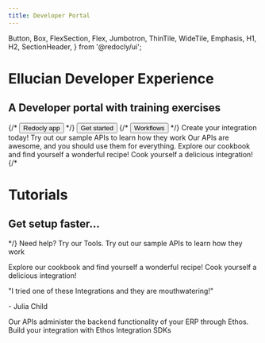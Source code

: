 ```yaml
---
title: Developer Portal
---
```



  Button,
  Box,
  FlexSection,
  Flex,
  Jumbotron,
  ThinTile,
  WideTile,
  Emphasis,
  H1,
  H2,
  SectionHeader,
} from '@redocly/ui';




<Jumbotron>
  <NavBar location={props.location} standalone={false} />
  <H1>Ellucian Developer Experience</H1>
  <H2>A Developer portal with training exercises</H2>
  <Flex p={20} justifyContent="center">
    {/* <Button inversed large to="https://app.redoc.ly">
      Redocly app
    </Button> */}
    <Button inversed transparent large to="developer-portal/index.md">
      Get started
    </Button>
    {/* <Button inversed transparent large>
      Workflows
    </Button> */}
  </Flex>
</Jumbotron>
<Box my={25}>
  <SectionHeader>
    Create your <Emphasis> integration </Emphasis> today!
  </SectionHeader>
  <FlexSection justifyContent="space-around" flexWrap="wrap">
    <ThinTile to="developer-portal/try-it-out.mdx" icon={tryItOutIcon} header="Try it out">
        Try out our sample APIs to learn how they work
    </ThinTile>
    <ThinTile to="developer-portal/api-catalog.mdx" icon={ellucianPower} header="API Catalog">
        Our APIs are awesome, and you should use them for everything.  
    </ThinTile>
    <ThinTile to="developer-portal/recipes.mdx" icon={recipeBook} header="Recipes">
        Explore our cookbook and find yourself a wonderful recipe! Cook yourself a delicious integration!
    </ThinTile>
  </FlexSection>
  {/* <Jumbotron parallaxEffect bgImage={icon1}>
    <H1>Tutorials</H1>
    <H2>Get setup faster...</H2>
  </Jumbotron> */}
  <SectionHeader>
    <Emphasis>Need help? </Emphasis>
    Try our Tools.
  </SectionHeader>
  <FlexSection justifyContent="space-around" flexWrap="wrap">
    <WideTile to="developer-portal/try-it-out.mdx" header="Try it out">
        Try out our sample APIs to learn how they work
    </WideTile>
    <WideTile to="developer-portal/recipes.mdx" header="Recipes">
        <p>Explore our cookbook and find yourself a wonderful recipe! Cook yourself a delicious integration!</p>
        <p>"I tried one of these Integrations and they are mouthwatering!"</p>
        <p>  - Julia Child</p>
    </WideTile>
    <WideTile to="developer-portal/api-catalog.mdx" header="API Catalog">
        Our APIs administer the backend functionality of your ERP through Ethos. 
    </WideTile>
    <WideTile to="developer-portal/sdk.mdx" header="Ethos Integration SDK">
        Build your integration with Ethos Integration SDKs
    </WideTile>
  </FlexSection>
</Box>

